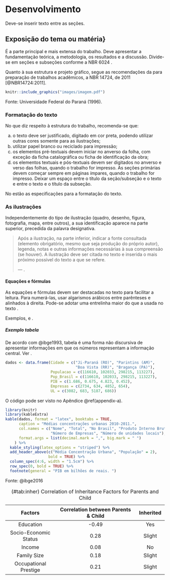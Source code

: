 # Desenvolvimento {#desenvolvimento}

Deve-se inserir texto entre as seções.


## Exposição do tema ou matéria}

É a parte principal e mais extensa do trabalho. Deve apresentar a fundamentação 
teórica, a metodologia, os resultados e a discussão. Divide-se em seções e 
subseções conforme a NBR 6024 \cite{NBR6024:2012}.

Quanto à sua estrutura e projeto gráfico, segue as recomendações da \gls{ABNT} 
para preparação de trabalhos acadêmicos, a NBR 14724, de 2011 [@NBR14724:2011].

```r
knitr::include_graphics("images/imagem.pdf")
```
\bcenter
Fonte: Universidade Federal do Paraná (1996).
\ecenter

### Formatação do texto

No que diz respeito à estrutura do trabalho, recomenda-se que:

a. o texto deve ser justificado, digitado em cor preta, podendo utilizar outras 
cores somente para as ilustrações;
b. utilizar papel branco ou reciclado para impressão;
c. os elementos pré-textuais devem iniciar no anverso da folha, com exceção da 
ficha catalográfica ou ficha de identificação da obra;
d. os elementos textuais e pós-textuais devem ser digitados no anverso e verso 
das folhas, quando o trabalho for impresso. As seções primárias devem começar 
sempre em páginas ímpares, quando o trabalho for impresso. Deixar um espaço 
entre o título da seção/subseção e o texto e entre o texto e o título da subseção.


No \autoref{qua:Quadro_1} estão as especificações para a formatação do texto.

\begin{quadro}[htb]
	\centering
	\caption{\label{qua:Quadro_1}Formatação do texto.}	
	\begin{tabular}{|l|p{11cm}|}
		\hline
		\textbf{Formato do papel} & A4.\\ \hline
		\textbf{Impressão}        & A norma recomenda que caso seja necessário imprimir, deve-se utilizar a frente e o verso da página.\\ \hline
		\textbf{Margens}          & Superior: 3, Inferior: 2, Interna: 3 e Externa: 2. Usar margens espelhadas quando o  trabalho for impresso.\\ \hline
		\textbf{Paginação}        & As páginas dos elementos pré-textuais devem ser contadas, mas não numeradas. Para trabalhos digitados somente no anverso, a numeração das páginas deve constar no canto superior direito da página, a 2 cm da borda, figurando a partir da primeira folha da  parte textual. Para trabalhos digitados no anverso e no verso, a numeração deve constar no canto superior direito, no anverso, e no canto superior esquerdo no verso.\\ \hline
		\textbf{Espaçamento}      & O texto deve ser redigido com espaçamento entre linhas 1,5, excetuando-se as citações de mais de três linhas, notas de rodapé, referências, legendas das ilustrações e das tabelas, natureza (tipo do trabalho, objetivo, nome da instituição a que é submetido e área de concentração), que devem ser digitados em espaço simples, com fonte menor. As referências devem ser separadas entre si por um espaço simples em branco.\\ \hline
		\textbf{Paginação}        & A contagem inicia na folha de rosto, mas se insere o número da página na introdução até o final do trabalho.\\ \hline
		\textbf{Fontes sugeridas} & Arial ou Times New Roman.\\ \hline
		\textbf{Tamanho da fonte} & \textbf{Fonte tamanho 12 para o texto}, incluindo os títulos das seções e subseções. As citações com mais de três linhas, notas de rodapé, paginação, dados internacionais de catalogação, legendas e fontes das ilustrações e das tabelas devem ser de tamanho menor. Adotamos, neste \textit{template} \textbf{fonte tamanho 10}.\\ \hline
		\textbf{Nota de rodapé}   & Devem ser digitadas dentro da margem, ficando separadas por um espaço simples por entre as linhas e por filete de 5 cm a partir da margem esquerda. A partir da segunda linha, devem ser alinhadas embaixo da primeira letra da primeira palavra da primeira linha.\\ \hline
	\end{tabular}
	\fonte{\textcite{NBR14724:2011}.}
\end{quadro}


### As ilustrações

Independentemente do tipo de ilustração (quadro, desenho, figura, fotografia, 
mapa, entre outros), a sua identificação aparece na parte superior, precedida da 
palavra designativa. 

>  Após a ilustração, na parte inferior, indicar a fonte consultada (elemento 
obrigatório, mesmo que seja produção do próprio autor), legenda, notas e outras 
informações necessárias à sua compreensão (se houver). A ilustração deve ser 
citada no texto e inserida o mais próximo possível do texto a que se refere. 
>
> --- \cite[p. 11]{NBR14724:2011}.


#### Equações e fórmulas

As equações e fórmulas devem ser destacadas no texto para facilitar a leitura.
Para numerá-las, usar algarismos arábicos entre parênteses e alinhados à direita. 
Pode-se adotar uma entrelinha maior do que a usada no texto \cite{NBR14724:2011}.

Exemplos, \autoref{eq:Eq_1} e \autoref{eq:Eq_2}.

\begin{equation}\label{eq:Eq_1}
\gls{C} = 2 \gls{pi} \gls{r}
\end{equation}

\begin{equation}\label{eq:Eq_2}
\gls{A} = \gls{pi} \gls{r}^2
\end{equation}

##### Exemplo tabela

De acordo com @ibge1993, tabela é uma forma não discursiva de apresentar informações em que os números representam a informação central. 
Ver \autoref{tab:Tab_1}.

```r
dados <- data.frame(Cidade = c("Ji-Paraná (RO)", "Parintins (AM)", 
                               "Boa Vista (RR)", "Bragança (PA)"),
                    Populacao = c(116610, 102033, 298215, 113227),
                    Pop_Brasil = c(116610, 102033, 298215, 113227),
                    PIB = c(1.686, 0.675, 4.823, 0.452),
                    Empresas = c(2734, 634, 4852, 654),
                    UL = c(3082, 683, 5187, 686))
```

O código pode ser visto no Apêndice \@ref(appendix-a).

```r
library(knitr)
library(kableExtra)
kable(dados, format = "latex", booktabs = TRUE,
      caption = "Médias concentrações urbanas 2010-2011.",
      col.names = c("Nome", "Total", "No Brasil", "Produto Interno Bruto - PIB", 
                    "Número de Empresas", "Número de unidades locais"),
      format.args = list(decimal.mark = ",", big.mark = " ")
    ) %>%
  kable_styling(latex_options = "striped") %>% 
  add_header_above(c("Média Concentração Urbana", "População" = 2), 
                   bold = TRUE) %>% 
  column_spec(4:6, width = "1.5cm") %>% 
  row_spec(0, bold = TRUE) %>% 
  footnote(general = "PIB em bilhões de reais. ")
```

\begin{table}[htb]
	\ABNTEXfontereduzida
	\caption{\label{tab:Tab_1}Médias concentrações urbanas 2010-2011.}
	\begin{tabular}{@{}p{3.0cm}p{1.5cm}p{2cm}p{2.5cm}p{2.5cm}p{2.5cm}@{}}
		\toprule
		\textbf{Média concentração urbana} & \multicolumn{2}{l}{\textbf{População}} & \textbf{Produto Interno Bruto – PIB (bilhões R\$)} & \textbf{Número de empresas} & \textbf{Número de unidades locais} \\ \midrule
		\textbf{Nome}                      & \textbf{Total}   & \textbf{No Brasil}  &                                                   &                             & \\
		Ji-Paraná (RO)                     & 116 610          & 116 610             & 1,686                                             & 2 734                       & 3 082 \\
		Parintins (AM)                     & 102 033          & 102 033             & 0,675                                             & 634                         & 683 \\
		Boa Vista (RR)                     & 298 215          & 298 215             & 4,823                                             & 4 852                       & 5 187 \\
		Bragança (PA)                      & 113 227          & 113 227             & 0,452                                             & 654                         & 686 \\ \bottomrule
	\end{tabular}
\end{table}
\bcenter
Fonte: @ibge2016
\ecenter

----------------------------------------------------------------------------------
  Factors                    Correlation between Parents & Child      Inherited
------------------------- ----------------------------------------- --------------
  Education                                -0.49                         Yes
  
  Socio-Economic Status                     0.28                        Slight   
  
  Income                                    0.08                          No
  
  Family Size                               0.18                        Slight
  
  Occupational Prestige                     0.21                        Slight
------------------------- ----------------------------------------- --------------
Table: (\#tab:inher) Correlation of Inheritance Factors for Parents and Child 
